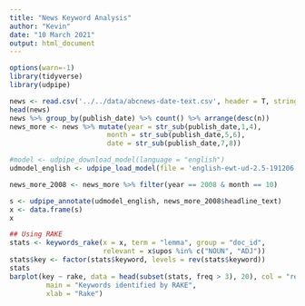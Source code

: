 ---
title: "News Keyword Analysis"
author: "Kevin"
date: "10 March 2021"
output: html_document
---

```{r echo=FALSE}
options(warn=-1)
library(tidyverse)
library(udpipe)
```


```{r echo=FALSE}
news <- read.csv('../../data/abcnews-date-text.csv', header = T, stringsAsFactors = F)
head(news)
news %>% group_by(publish_date) %>% count() %>% arrange(desc(n))
news_more <- news %>% mutate(year = str_sub(publish_date,1,4),
                        month = str_sub(publish_date,5,6),
                        date = str_sub(publish_date,7,8))
```

```{r echo=FALSE}
#model <- udpipe_download_model(language = "english")
udmodel_english <- udpipe_load_model(file = 'english-ewt-ud-2.5-191206.udpipe')
```


```{r echo=FALSE}
news_more_2008 <- news_more %>% filter(year == 2008 & month == 10)
```


```{r echo=FALSE}
s <- udpipe_annotate(udmodel_english, news_more_2008$headline_text)
x <- data.frame(s)
x
```

```{r}
## Using RAKE
stats <- keywords_rake(x = x, term = "lemma", group = "doc_id", 
                       relevant = x$upos %in% c("NOUN", "ADJ"))
stats$key <- factor(stats$keyword, levels = rev(stats$keyword))
stats
barplot(key ~ rake, data = head(subset(stats, freq > 3), 20), col = "red", 
         main = "Keywords identified by RAKE", 
         xlab = "Rake")
```